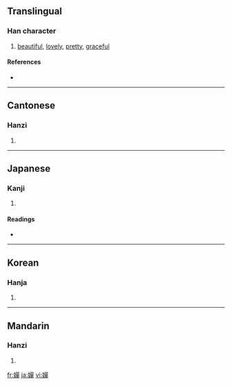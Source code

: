 {{see|婵}}
==Translingual==

===Han character===
{{Han char|rn=38|rad=女|as=12|sn=15|four=4645<sub>6</sub>|canj=女口口十 (VRRJ)}}

# [[beautiful]], [[lovely]], [[pretty]], [[graceful]]

====References====
* {{Han ref|kx=0271.300|dkj=06738|dj=0539.210|hdz=21080.150|uh=5B0B|ud=23307|bh=BC60|bd=48224}}

----

==Cantonese==

===Hanzi===
{{yue-hanzi|jyut=|y=sim4, sin4}}

# {{defn|Cantonese}}

----

==Japanese==

===Kanji===
{{ja-kanji|grade=|rs=女12}}

# {{defn|Japanese}}

====Readings====
* {{ja-readings|on=[[せん]] (sen), [[ぜん]] (zen)|kun=[[ひきつなが]] (hikitsunaga), [[みうち]] (miuchi)}}

----

==Korean==

===Hanja===
{{ko-hanja|hangeul=선|rv=seon|mr=sŏn}}

# {{defn|Korean}}

----

==Mandarin==

===Hanzi===
{{cmn-hanzi|sim=婵|pin=[[chán]] ([[chan2]])|wg=ch'an<sup>2</sup>}}

# {{defn|Mandarin}}

[[fr:嬋]]
[[ja:嬋]]
[[vi:嬋]]